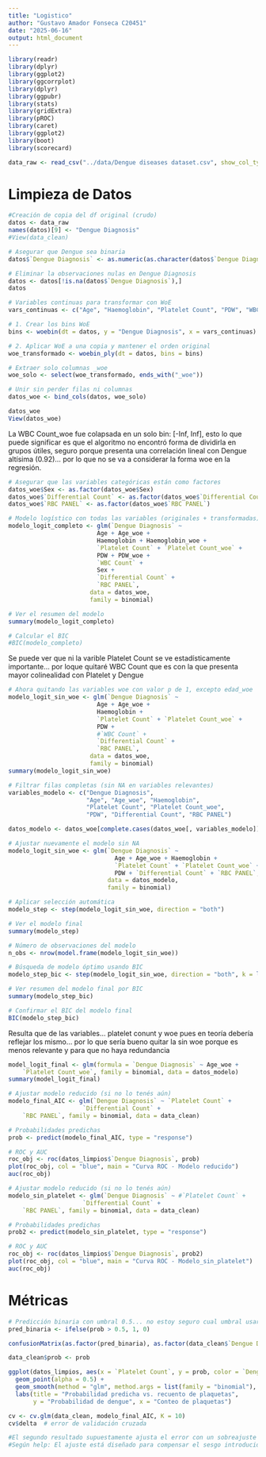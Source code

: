 ```yaml
---
title: "Logistico"
author: "Gustavo Amador Fonseca C20451"
date: "2025-06-16"
output: html_document
---
```


```r
library(readr)
library(dplyr)
library(ggplot2)
library(ggcorrplot)
library(dplyr)
library(ggpubr)
library(stats)
library(gridExtra)
library(pROC)
library(caret)
library(ggplot2)
library(boot)
library(scorecard)

data_raw <- read_csv("../data/Dengue diseases dataset.csv", show_col_types = FALSE)

```

# Limpieza de Datos

```r
#Creación de copia del df original (crudo)
datos <- data_raw
names(datos)[9] <- "Dengue Diagnosis"
#View(data_clean)
```

```r
# Asegurar que Dengue sea binaria
datos$`Dengue Diagnosis` <- as.numeric(as.character(datos$`Dengue Diagnosis`))

# Eliminar la observaciones nulas en Dengue Diagnosis
datos <- datos[!is.na(datos$`Dengue Diagnosis`),]
datos
```

```r
# Variables continuas para transformar con WoE
vars_continuas <- c("Age", "Haemoglobin", "Platelet Count", "PDW", "WBC Count")

# 1. Crear los bins WoE
bins <- woebin(dt = datos, y = "Dengue Diagnosis", x = vars_continuas)

# 2. Aplicar WoE a una copia y mantener el orden original
woe_transformado <- woebin_ply(dt = datos, bins = bins)

# Extraer solo columnas _woe
woe_solo <- select(woe_transformado, ends_with("_woe"))

# Unir sin perder filas ni columnas
datos_woe <- bind_cols(datos, woe_solo)
```

```r
datos_woe
View(datos_woe)
```


La WBC Count_woe fue colapsada en un solo bin: [-Inf, Inf], esto lo que puede significar es que el algoritmo no encontró forma de dividirla en grupos útiles, seguro porque presenta una correlación lineal con Dengue altísima (0.92)... por lo que no se va a considerar la forma woe en la regresión.


```r
# Asegurar que las variables categóricas están como factores
datos_woe$Sex <- as.factor(datos_woe$Sex)
datos_woe$`Differential Count` <- as.factor(datos_woe$`Differential Count`)
datos_woe$`RBC PANEL` <- as.factor(datos_woe$`RBC PANEL`)

# Modelo logístico con todas las variables (originales + transformadas)
modelo_logit_completo <- glm(`Dengue Diagnosis` ~ 
                         Age + Age_woe +
                         Haemoglobin + Haemoglobin_woe +
                         `Platelet Count` + `Platelet Count_woe` +
                         PDW + PDW_woe +
                         `WBC Count` + 
                         Sex + 
                         `Differential Count` + 
                         `RBC PANEL`,
                       data = datos_woe,
                       family = binomial)

# Ver el resumen del modelo
summary(modelo_logit_completo)

# Calcular el BIC
#BIC(modelo_completo)

```
Se puede ver que ni la varible Platelet Count se ve estadísticamente importante... por loque quitaré WBC Count que es con la que presenta mayor colinealidad con Platelet y Dengue 

```r
# Ahora quitando las variables woe con valor p de 1, excepto edad_woe
modelo_logit_sin_woe <- glm(`Dengue Diagnosis` ~ 
                         Age + Age_woe +
                         Haemoglobin +
                         `Platelet Count` + `Platelet Count_woe` +
                         PDW +
                         #`WBC Count` + 
                         `Differential Count` + 
                         `RBC PANEL`,
                       data = datos_woe,
                       family = binomial)
summary(modelo_logit_sin_woe)
```

```r
# Filtrar filas completas (sin NA en variables relevantes)
variables_modelo <- c("Dengue Diagnosis", 
                      "Age", "Age_woe", "Haemoglobin", 
                      "Platelet Count", "Platelet Count_woe", 
                      "PDW", "Differential Count", "RBC PANEL")

datos_modelo <- datos_woe[complete.cases(datos_woe[, variables_modelo]), ]

# Ajustar nuevamente el modelo sin NA
modelo_logit_sin_woe <- glm(`Dengue Diagnosis` ~ 
                              Age + Age_woe + Haemoglobin + 
                              `Platelet Count` + `Platelet Count_woe` + 
                              PDW + `Differential Count` + `RBC PANEL`,
                            data = datos_modelo,
                            family = binomial)

# Aplicar selección automática
modelo_step <- step(modelo_logit_sin_woe, direction = "both")

# Ver el modelo final
summary(modelo_step)

```
```r
# Número de observaciones del modelo
n_obs <- nrow(model.frame(modelo_logit_sin_woe))

# Búsqueda de modelo óptimo usando BIC
modelo_step_bic <- step(modelo_logit_sin_woe, direction = "both", k = log(n_obs))

# Ver resumen del modelo final por BIC
summary(modelo_step_bic)

# Confirmar el BIC del modelo final
BIC(modelo_step_bic)

```
Resulta que de las variables... platelet conunt y woe pues en teoría debería reflejar los mismo... por lo que sería bueno quitar la sin woe porque es menos relevante y para que no haya redundancia


```r
model_logit_final <- glm(formula = `Dengue Diagnosis` ~ Age_woe + 
    `Platelet Count_woe`, family = binomial, data = datos_modelo)
summary(model_logit_final)
```



```r


# Ajustar modelo reducido (si no lo tenés aún)
modelo_final_AIC <- glm(`Dengue Diagnosis` ~ `Platelet Count` + 
                     `Differential Count` + 
    `RBC PANEL`, family = binomial, data = data_clean)

# Probabilidades predichas
prob <- predict(modelo_final_AIC, type = "response")

# ROC y AUC
roc_obj <- roc(datos_limpios$`Dengue Diagnosis`, prob)
plot(roc_obj, col = "blue", main = "Curva ROC - Modelo reducido")
auc(roc_obj)

```

```r
# Ajustar modelo reducido (si no lo tenés aún)
modelo_sin_platelet <- glm(`Dengue Diagnosis` ~ #`Platelet Count` + 
                     `Differential Count` + 
    `RBC PANEL`, family = binomial, data = data_clean)

# Probabilidades predichas
prob2 <- predict(modelo_sin_platelet, type = "response")

# ROC y AUC
roc_obj <- roc(datos_limpios$`Dengue Diagnosis`, prob2)
plot(roc_obj, col = "blue", main = "Curva ROC - Modelo_sin_platelet")
auc(roc_obj)
```

# Métricas
```r


# Predicción binaria con umbral 0.5... no estoy seguro cual umbral usar
pred_binaria <- ifelse(prob > 0.5, 1, 0)

confusionMatrix(as.factor(pred_binaria), as.factor(data_clean$`Dengue Diagnosis`))
```

```r


data_clean$prob <- prob

ggplot(datos_limpios, aes(x = `Platelet Count`, y = prob, color = `Dengue Diagnosis`)) +
  geom_point(alpha = 0.5) +
  geom_smooth(method = "glm", method.args = list(family = "binomial"), se = FALSE) +
  labs(title = "Probabilidad predicha vs. recuento de plaquetas",
       y = "Probabilidad de dengue", x = "Conteo de plaquetas")

```

```r

cv <- cv.glm(data_clean, modelo_final_AIC, K = 10)
cv$delta  # error de validación cruzada

#El segundo resultado supuestamente ajusta el error con un sobreajuste
#Según help: El ajuste está diseñado para compensar el sesgo introducido por no usar validación cruzada leave-one-out
```






